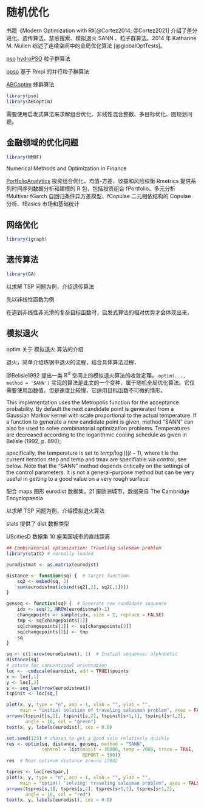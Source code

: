 # 随机优化 {#chap-stochastic-optimization}

<!-- 预计花费 4 - 6 周的周末 10-12 天，8月底完成。 -->

书籍《Modern Optimization with R》[@Cortez2014; @Cortez2021] 介绍了差分进化、遗传算法、禁忌搜索、模拟退火 SANN 、粒子群算法。2014 年 Katharine M. Mullen 综述了连续空间中的全局优化算法 [@globalOptTests]。



[pso](https://cran.r-project.org/package=pso)
[hydroPSO](https://github.com/hzambran/hydroPSO) 粒子群算法

[ppso](https://github.com/TillF/ppso) 基于 Rmpi 的并行粒子群算法

[ABCoptim](https://github.com/gvegayon/ABCoptim) 蜂群算法

```r
library(pso)
library(ABCoptim)
```

需要使用启发式算法来求解组合优化、非线性混合整数、多目标优化、图规划问题。


## 金融领域的优化问题 {#sec-optimization-in-finance}

```r
library(NMOF)
```

Numerical Methods and Optimization in Finance

[PortfolioAnalytics](https://github.com/braverock/PortfolioAnalytics)
投资组合优化，均值-方差，收益和风险权衡 
Rmetrics 提供系列时间序列数据分析和建模的 R 包，包括投资组合 fPortfolio、多元分析 fMultivar fGarch 自回归条件异方差模型、fCopulae 二元相依结构的 Copulae 分析、fBasics 市场和基础统计



## 网络优化 {#sec-network-optimization}


```r
library(igraph)
```



## 遗传算法 {#sec-genetic-algorithms}

```r
library(GA)
```

以求解 TSP 问题为例，介绍遗传算法


先以非线性函数为例

在遇到非线性非光滑的复杂目标函数时，启发式算法的相对优势才会体现出来，



## 模拟退火 {#sec-simulated-annealing}

optim 关于 模拟退火 算法的介绍

退火，简单介绍炼钢中退火的流程，结合具体算法过程，

@Belisle1992 提出一类 $\mathbb{R}^d$ 空间上的模拟退火算法的收敛定理，
`optim(..., method = 'SANN')` 实现的算法是此文的一个变种，属于随机全局优化算法。它仅需要使用函数值，但是速度比较慢，它适用目标函数不可微的情形。

This implementation uses the Metropolis function for the acceptance probability. By default the next candidate point is generated from a Gaussian Markov kernel with scale proportional to the actual temperature. If a function to generate a new candidate point is given, method "SANN" can also be used to solve combinatorial optimization problems. Temperatures are decreased according to the logarithmic cooling schedule as given in Belisle (1992, p. 890); 


specifically, the temperature is set to $temp / \log(((t-1) %/% tmax)*tmax + \exp(1))$, where t is the current iteration step and temp and tmax are specifiable via control, see below. Note that the "SANN" method depends critically on the settings of the control parameters. It is not a general-purpose method but can be very useful in getting to a good value on a very rough surface.

配合 maps 图形
eurodist 数据集，21 座欧洲城市，数据来自 The Cambridge Encyclopaedia

以求解 TSP 问题为例，介绍模拟退火算法

stats 提供了 dist 数据类型

UScitiesD 数据集 10 座美国城市的直线距离

```r
## Combinatorial optimization: Traveling salesman problem
library(stats) # normally loaded

eurodistmat <- as.matrix(eurodist)

distance <- function(sq) {  # Target function
    sq2 <- embed(sq, 2)
    sum(eurodistmat[cbind(sq2[,2], sq2[,1])])
}

genseq <- function(sq) {  # Generate new candidate sequence
    idx <- seq(2, NROW(eurodistmat)-1)
    changepoints <- sample(idx, size = 2, replace = FALSE)
    tmp <- sq[changepoints[1]]
    sq[changepoints[1]] <- sq[changepoints[2]]
    sq[changepoints[2]] <- tmp
    sq
}

sq <- c(1:nrow(eurodistmat), 1)  # Initial sequence: alphabetic
distance(sq)
# rotate for conventional orientation
loc <- -cmdscale(eurodist, add = TRUE)$points
x <- loc[,1]
y <- loc[,2]
s <- seq_len(nrow(eurodistmat))
tspinit <- loc[sq,]

plot(x, y, type = "n", asp = 1, xlab = "", ylab = "",
     main = "initial solution of traveling salesman problem", axes = FALSE)
arrows(tspinit[s,1], tspinit[s,2], tspinit[s+1,1], tspinit[s+1,2],
       angle = 10, col = "green")
text(x, y, labels(eurodist), cex = 0.8)

set.seed(123) # chosen to get a good soln relatively quickly
res <- optim(sq, distance, genseq, method = "SANN",
             control = list(maxit = 30000, temp = 2000, trace = TRUE,
                            REPORT = 500))
res  # Near optimum distance around 12842

tspres <- loc[res$par,]
plot(x, y, type = "n", asp = 1, xlab = "", ylab = "",
     main = "optim() 'solving' traveling salesman problem", axes = FALSE)
arrows(tspres[s,1], tspres[s,2], tspres[s+1,1], tspres[s+1,2],
       angle = 10, col = "red")
text(x, y, labels(eurodist), cex = 0.8)
```

